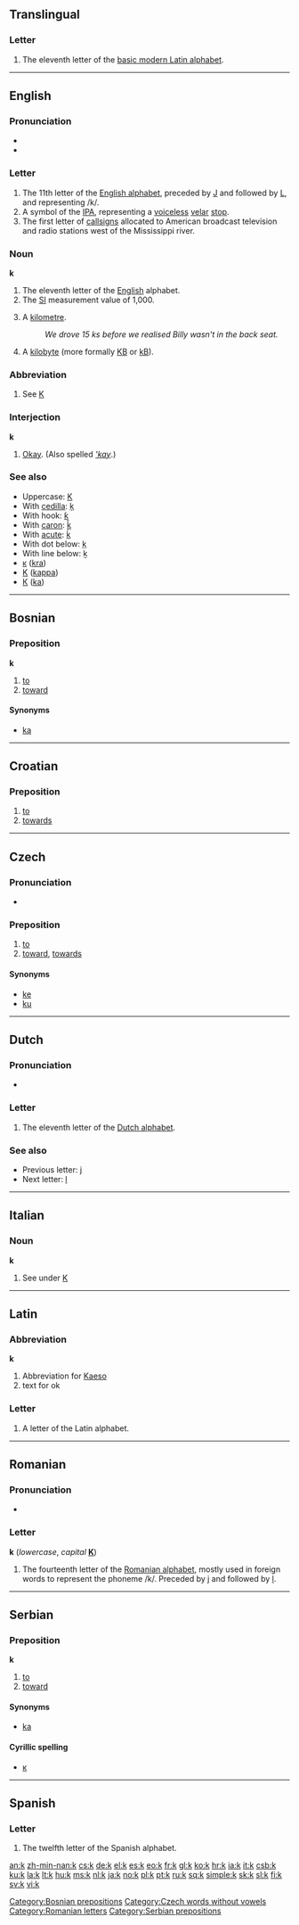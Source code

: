 {{wikipedia}}
{{also|Appendix:Variations of "k"}}
==Translingual==
{{Latin script}}

===Letter===
{{mul-letter|upper=K|lower=k|script=Latn}}

# The eleventh letter of the [[Appendix:Latin script|basic modern Latin alphabet]].

----

==English==

===Pronunciation===
* {{audio|en-us-k.ogg|Audio (US)}}
* {{audio|En-uk-k.ogg|Audio (UK)}}

===Letter===
{{infl|en|letter|lower case||upper case|K}}

# The 11th letter of the [[Appendix:Roman script|English alphabet]], preceded by [[J]] and followed by [[L]], and representing /k/.
# A symbol of the [[IPA]], representing a [[voiceless]] [[velar]] [[stop]].
# The first letter of [[callsign]]s allocated to American broadcast television and radio stations west of the Mississippi river.

===Noun===
'''k'''

# The eleventh letter of the [[English]] alphabet.
# The [[SI]] measurement value of 1,000.
# {{colloquial}} A [[kilometre]].
#: ''We drove 15 ks before we realised Billy wasn't in the back seat.''
# {{computing}} A [[kilobyte]] (more formally [[KB]] or [[kB]]).

===Abbreviation===
{{infl|en|abbreviation}}

# See [[K]]

===Interjection===
'''k'''

# {{colloquial|Internet slang}} [[Okay]]. (Also spelled ''[['kay]]''.)

===See also===
* Uppercase: [[K]]
* With [[cedilla]]: [[ķ]]
* With hook: [[ƙ]]
* With [[caron]]: [[ǩ]]
* With [[acute]]: [[ḱ]]
* With dot below: [[ḳ]]
* With line below: [[ḵ]]
* [[ĸ]] ([[kra]])
* [[Κ]] ([[kappa]])
* [[К]] ([[ka]])

----

==Bosnian==

===Preposition===
'''k'''

# [[to]]
# [[toward]]

====Synonyms====
* [[ka#Bosnian|ka]]

[[Category:Bosnian prepositions]]

----

==Croatian==

===Preposition===
{{infl|hr|preposition}}

# [[to]]
# [[towards]]

----

==Czech==

===Pronunciation===
* {{audio|Cs-k.ogg|audio}}

===Preposition===
{{cs-prep}}

# [[to]]
# [[toward]], [[towards]]

====Synonyms====
* [[ke]]
* [[ku]]

[[Category:Czech words without vowels]]

----

==Dutch==

===Pronunciation===
* {{sense|letter name}} {{IPA|/ka/|lang=nl}}

===Letter===
{{infl|nl|letter|lower case||upper case|K}}

# The eleventh letter of the [[Dutch alphabet]].

===See also===
* Previous letter: [[j#Dutch|j]]
* Next letter: [[l#Dutch|l]]

----

==Italian==

===Noun===
'''k''' {{m|f|inv}}

# See under [[K#Italian|K]]

----

==Latin==

===Abbreviation===
'''k'''

# Abbreviation for [[Kaeso]]
# text for ok

===Letter===
{{infl|la|letter}}

# A letter of the Latin alphabet.

----

==Romanian==

===Pronunciation===
* {{IPA|/ka/|lang=ro}}

===Letter===
'''k''' (''lowercase'', ''capital'' '''[[K]]''')

# The fourteenth letter of the [[Romanian alphabet]], mostly used in foreign words to represent the phoneme /k/. Preceded by [[j]] and followed by [[l]].

[[Category:Romanian letters]]

----

==Serbian==

===Preposition===
'''k'''

# [[to]]
# [[toward]]

====Synonyms====
* [[ka#Serbian|ka]]

====Cyrillic spelling====
* [[к#Serbian|к]]

[[Category:Serbian prepositions]]

----
==Spanish==

===Letter===
{{infl|es|letter|lower case||upper case|K}}

# The twelfth letter of the Spanish alphabet.

[[an:k]]
[[zh-min-nan:k]]
[[cs:k]]
[[de:k]]
[[el:k]]
[[es:k]]
[[eo:k]]
[[fr:k]]
[[gl:k]]
[[ko:k]]
[[hr:k]]
[[ia:k]]
[[it:k]]
[[csb:k]]
[[ku:k]]
[[la:k]]
[[lt:k]]
[[hu:k]]
[[ms:k]]
[[nl:k]]
[[ja:k]]
[[no:k]]
[[pl:k]]
[[pt:k]]
[[ru:k]]
[[sq:k]]
[[simple:k]]
[[sk:k]]
[[sl:k]]
[[fi:k]]
[[sv:k]]
[[vi:k]]